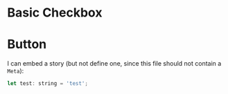 
# Basic Checkbox

# Button

I can embed a story (but not define one, since this file should not contain a `Meta`):

<Story id="example-checkbox--binary" />

<Canvas>
  <Story id="example-checkbox--list"></Story>
</Canvas>

```javascript
let test: string = 'test';
```

